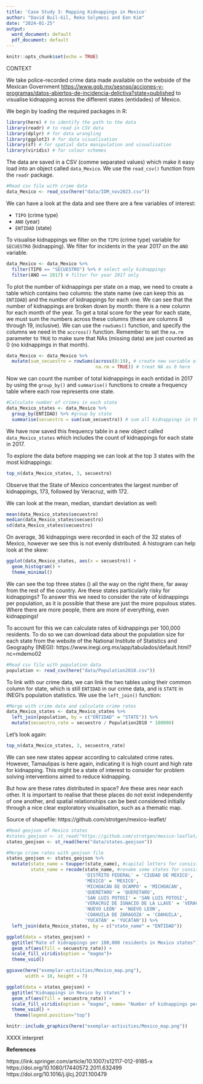 ```yaml
---
title: 'Case Study 3: Mapping Kidnappings in Mexico'
author: "David Buil-Gil, Reka Solymosi and Eon Kim"
date: "2024-01-25"
output:
  word_document: default
  pdf_document: default
---
```


```r
knitr::opts_chunk$set(echo = TRUE)
```

CONTEXT

We take police-recorded crime data made available on the webside of the Mexican Government [https://www.gob.mx/sesnsp/acciones-y-programas/datos-abiertos-de-incidencia-delictiva?state=published](https://www.gob.mx/sesnsp/acciones-y-programas/datos-abiertos-de-incidencia-delictiva?state=published) to visualise kidnapping across the different states (entidades) of Mexico. 

We begin by loading the required packages in R:

```r
library(here) # to identify the path to the data
library(readr) # to read in CSV data
library(dplyr) # for data wrangling
library(ggplot2) # for data visualisation
library(sf) # for spatial data manipulation and visualisation
library(viridis) # for colour schemes
```

The data are saved in a CSV (comme separated values) which make it easy load into an object called `data_Mexico`. We use the `read_csv()` function from the `readr` package.

```r
#Read csv file with crime data
data_Mexico <- read_csv(here("data/IDM_nov2023.csv"))

```

We can have a look at the data and see there are a few variables of interest: 

- `TIPO` (crime type)
- `ANO` (year)
- `ENTIDAD` (state)

To visualise kidnappings we filter on the `TIPO` (crime type) variable for `SECUESTRO` (kidnapping). We filter for incidents in the year 2017 on the `ANO` variable.

```r

data_Mexico <- data_Mexico %>%
  filter(TIPO == "SECUESTRO") %>% # select only kidnappings
  filter(ANO == 2017) # filter for year 2017 only

```

To plot the number of kidnappings per state on a map, we need to create a table which contains two columns: the state name (we can keep this as `ENTIDAD`) and the number of kidnappings for each one. We can see that the number of kidnappings are broken down by month: there is a new column for each month of the year. To get a total score for the year for each state, we must sum the numbers across these columns (these are columns 8 through 19, inclusive). We can use the `rowSums()` function, and specify the columns we need in the `accross()` function. Remember to set the `na.rm` parameter to `TRUE` to make sure that NAs (missing data) are just counted as 0 (no kidnappings in that month). 


```r

data_Mexico <- data_Mexico %>%
  mutate(sum_secuestro = rowSums(across(8:19), # create new variable of sums
                                 na.rm = TRUE)) # treat NA as 0 here

```

Now we can count the number of total kidnappings in each entidad in 2017 by using the `group_by()` and `summarise()` functions to create a frequency table where each row represents one state. 
  
  
```r

#Calculate number of crimes in each state
data_Mexico_states <- data_Mexico %>%
  group_by(ENTIDAD) %>% #group by state
  summarise(secuestro = sum(sum_secuestro)) # sum all kidnappings in the state

```

We have now saved this frequency table in a new object called `data_Mexico_states` which includes the count of kidnappings for each state in 2017. 

To explore the data before mapping we can look at the top 3 states with the most kidnappings: 


```r

top_n(data_Mexico_states, 3, secuestro)

```

Observe that the State of Mexico concentrates the largest number of kidnappings, 173, followed by Veracruz, with 172. 

We can look at the mean, median, standart deviation as well:

```r

mean(data_Mexico_states$secuestro)
median(data_Mexico_states$secuestro)
sd(data_Mexico_states$secuestro)

```

On average, 36 kidnappings were recorded in each of the 32 states of Mexico, however we see this is not evenly distributed. A histogram can help look at the skew:

```r

ggplot(data_Mexico_states, aes(x = secuestro)) + 
  geom_histogram() +
  theme_minimal()


```

We can see the top three states () all the way on the right there, far away from the rest of the country. Are these states particularly risky for kidnappings? To answer this we need to consider the rate of kidnappings per population, as it is possible that these are just the more populous states. Where there are more people, there are more of everything, even kidnappings! 

To account for this we can calculate rates of kidnappings per 100,000 residents. To do so we can download data about the population size for each state from the website of the National Institute of Statistics and Geography (INEGI): https://www.inegi.org.mx/app/tabulados/default.html?nc=mdemo02 

```r

#Read csv file with population data
population <- read_csv(here("data/Population2010.csv"))

```

To link with our crime data, we can link the two tables using their common column for state, which is still `ENTIDAD` in our crime data, and is `STATE` in INEGI's population statistics. We use the `left_join()` function: 

```r

#Merge with crime data and calculate crime rates
data_Mexico_states <- data_Mexico_states %>%
  left_join(population, by = c("ENTIDAD" = "STATE")) %>%
  mutate(secuestro_rate = secuestro / Population2010 * 100000)

```

Let's look again: 

```r

top_n(data_Mexico_states, 3, secuestro_rate)

```

We can see new states appear according to calculated crime rates. However, Tamaulipas is here again, indicating it is high count and high rate for kidnapping. This might be a state of interest to consider for problem solving interventions aimed to reduce kidnapping. 

But how are these rates distributed in space? Are these ares near each other. It is important to realise that these places do not exist independently of one another, and spatial relationships can be best considered initially through a nice clear exploratory visualisation, such as a thematic map. 

Source of shapefile: https://github.com/strotgen/mexico-leaflet/

```r

#Read geojson of Mexico states
#states_geojson <- st_read("https://github.com/strotgen/mexico-leaflet/blob/master/states.geojson")
states_geojson <- st_read(here("data/states.geojson"))

#Merge crime rates with geojson file
states_geojson <- states_geojson %>%
  mutate(state_name = toupper(state_name), #capital letters for consistency
         state_name = recode(state_name, #rename some states for consistency
                             'DISTRITO FEDERAL' = 'CIUDAD DE MEXICO',
                             'MÉXICO' = 'MEXICO',
                             'MICHOACÁN DE OCAMPO' = 'MICHOACAN',
                             'QUERÉTARO' = 'QUERETARO',
                             'SAN LUIS POTOSÍ' = 'SAN LUIS POTOSI',
                             'VERACRUZ DE IGNACIO DE LA LLAVE' = 'VERACRUZ',
                             'NUEVO LEÓN' = 'NUEVO LEON',
                             'COAHUILA DE ZARAGOZA' = 'COAHUILA',
                             'YUCATÁN' = 'YUCATAN')) %>% 
  left_join(data_Mexico_states, by = c("state_name" = "ENTIDAD"))


```


```r

ggplot(data = states_geojson) +
  ggtitle("Rate of kidnappings per 100,000 residents in Mexico states") +
  geom_sf(aes(fill = secuestro_rate)) +
  scale_fill_viridis(option = "magma")+
  theme_void()

ggsave(here("exemplar-activities/Mexico_map.png"), 
       width = 10, height = 7)

```


```r

ggplot(data = states_geojson) +
  ggtitle("Kidnappings in Mexico by states") +
  geom_sf(aes(fill = secuestro_rate)) +
  scale_fill_viridis(option = "magma", name= "Number of kidnappings per 100,000 population")+
  theme_void() +
   theme(legend.position="top")

```


```r

knitr::include_graphics(here("exemplar-activities/Mexico_map.png"))

```

XXXX interpret


**References**


https://link.springer.com/article/10.1007/s12117-012-9185-x
https://doi.org/10.1080/17440572.2011.632499
https://doi.org/10.1016/j.ijlcj.2021.100479 

